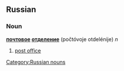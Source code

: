 ==Russian==
[[Category:Russian nouns]]
===Noun===
'''[[почтовый|почтовое]] [[отделение]]''' (počtóvoje otdelénije) ''n''

#[[post office]]